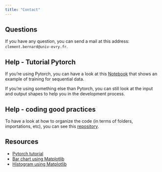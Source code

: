 ```yaml
---
title: "Contact"
---
```





## Questions

If you have any question, you can send a mail at this address: `clement.bernard@univ-evry.fr`. 


## Help - Tutorial Pytorch

If you're using Pytorch, you can have a look at this [Notebook](https://colab.research.google.com/drive/1LmxkKsUhDXUnl3XW2-JEsZocPx2arepL?usp=sharing) that shows an example of training for sequential data. 

If you're using something else than Pytorch, you can still look at the input and output shapes to help you in the development process. 

## Help - coding good practices

To have a look at how to organize the code (in terms of folders, importations, etc), you can see this [repository](https://github.com/clementbernardd/m2_project_good_practices/tree/main).

## Resources 

- [Pytorch tutorial](https://www.learnpytorch.io/02_pytorch_classification/)
- [Bar chart using Matplotlib](https://pythonspot.com/matplotlib-bar-chart/)
- [Histogram using Matplotlib](https://matplotlib.org/stable/api/_as_gen/matplotlib.pyplot.hist.html)